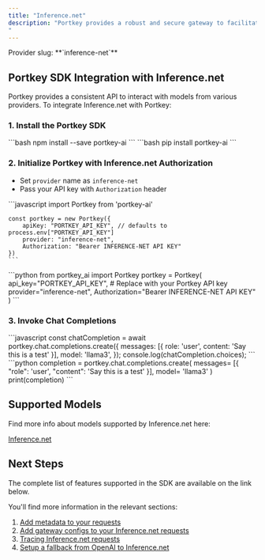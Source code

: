 ```yaml
---
title: "Inference.net"
description: "Portkey provides a robust and secure gateway to facilitate the integration of various Large Language Models (LLMs) into your applications, including the models hosted on [Inference.net](https://www.inference.net/).
"
---
```



<Note>
Provider slug: **`inference-net`**
</Note>

## Portkey SDK Integration with Inference.net

Portkey provides a consistent API to interact with models from various providers. To integrate Inference.net with Portkey:

### 1. Install the Portkey SDK

<Tabs>
  <Tab title="NodeJS">
    ```bash
    npm install --save portkey-ai
    ```
  </Tab>
  <Tab title="Python">
    ```bash
    pip install portkey-ai
    ```
  </Tab>
</Tabs>

### 2. Initialize Portkey with Inference.net Authorization

* Set `provider` name as `inference-net`
* Pass your API key with `Authorization` header

<Tabs>
  <Tab title="NodeJS SDK">
    ```javascript
    import Portkey from 'portkey-ai'

    const portkey = new Portkey({
        apiKey: "PORTKEY_API_KEY", // defaults to process.env["PORTKEY_API_KEY"]
        provider: "inference-net",
        Authorization: "Bearer INFERENCE-NET API KEY"
    })
    ```
  </Tab>
  <Tab title="Python SDK">
    ```python
    from portkey_ai import Portkey
    portkey = Portkey(
        api_key="PORTKEY_API_KEY",  # Replace with your Portkey API key
        provider="inference-net",
        Authorization="Bearer INFERENCE-NET API KEY"
    )
    ```
  </Tab>
</Tabs>

### 3. Invoke Chat Completions

<Tabs>
  <Tab title="NodeJS SDK">
    ```javascript
    const chatCompletion = await portkey.chat.completions.create({
        messages: [{ role: 'user', content: 'Say this is a test' }],
        model: 'llama3',
    });
    console.log(chatCompletion.choices);
    ```
  </Tab>
  <Tab title="Python SDK">
    ```python
    completion = portkey.chat.completions.create(
        messages= [{ "role": 'user', "content": 'Say this is a test' }],
        model= 'llama3'
    )
    print(completion)
    ```
  </Tab>
</Tabs>

## Supported Models

Find more info about models supported by Inference.net here:

[Inference.net](https://www.inference.net/)

## Next Steps

The complete list of features supported in the SDK are available on the link below.

<Card title="SDK" href="/api-reference/portkey-sdk-client">
</Card>

You'll find more information in the relevant sections:

1. [Add metadata to your requests](/docs/product/observability/metadata)
2. [Add gateway configs to your Inference.net requests](/docs/product/ai-gateway/configs)
3. [Tracing Inference.net requests](/docs/product/observability/traces)
4. [Setup a fallback from OpenAI to Inference.net](/docs/product/ai-gateway/fallbacks)
